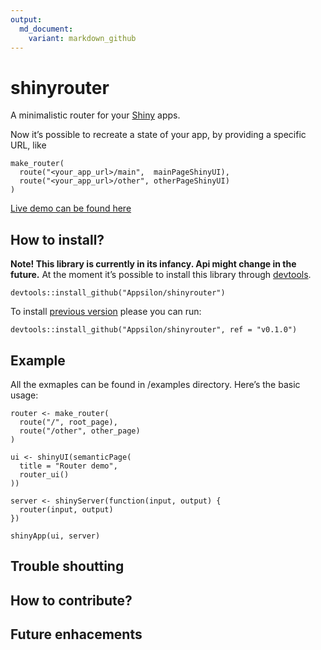 ```yaml
---
output:
  md_document:
    variant: markdown_github
---
```


<link href="http://fonts.googleapis.com/css?family=Lato:300,300italic|Inconsolata" rel="stylesheet" type="text/css">
<link href='docs/style.css' rel='stylesheet' type='text/css'>

shinyrouter
===========

<div class="subheader">A minimalistic router for your [Shiny](https://shiny.rstudio.com/) apps.</div>

<div class="section level2">
Now it's possible to recreate a state of your app, by providing a specific URL, like 
```
make_router(
  route("<your_app_url>/main",  mainPageShinyUI),
  route("<your_app_url>/other", otherPageShinyUI)
)
```

<!--
TODO We would like to have a nice graphic explaning routing mechanism
-->
[Live demo can be found here](http://appsilondatascience.com/demos/shinyrouter)

</div>

How to install? {.darkslide}
---------------
**Note! This library is currently in its infancy. Api might change in the future.**
At the moment it's possible to install this library through [devtools](https://github.com/hadley/devtools).
```
devtools::install_github("Appsilon/shinyrouter")
```

To install [previous version](https://github.com/Appsilon/shinyrouter/CHANGELOG.md) please you can run:
```
devtools::install_github("Appsilon/shinyrouter", ref = "v0.1.0")
```

Example 
-------
All the exmaples can be found in /examples directory.
Here's the basic usage:
```
router <- make_router(
  route("/", root_page),
  route("/other", other_page)
)

ui <- shinyUI(semanticPage(
  title = "Router demo",
  router_ui()
))

server <- shinyServer(function(input, output) {
  router(input, output)
})

shinyApp(ui, server)
```

Trouble shoutting {.firebrick}
-----------------

How to contribute?
------------------

Future enhacements {.darkorange}
------------------

<!--
1.  What is shinyrouter?
	- What it is?
	- Why it was created? All web frameworks have some routing mechanism
	- Provided by Appsilon
2.  How to install?
	1.  Note! Uder heavy development. Api might change.
	2.  Current version
	3.  Legacy versions
3.  Example
	1.  Routing mechanics
	2.  Link to demu -> goes through appsilon demo apps
4.  Trouble shoutting
	1.  Install specific dependencies version
		1.  Dependencies
			1.  magrittr -> recomended version
			2.  shiny -> recomended version
			3.  shinyjs -> recomended version
			4.  pageJS -> recommended version 1.7.1
5.  How to contribute?
	1.  Bower dependency install to bump page.js version
6.  Future enhacements
	1.  Params handling
	2.  CRAN release
  3. https://shiny.rstudio.com/articles/client-data.html
-->
